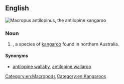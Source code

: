 ==English==
[[File:Macropus antilopinus Gould.jpg|thumb|''[[Macropus antilopinus]]'', the antilopine kangaroo]]
{{wikipedia|Antilopine Kangaroo}}
{{wikispecies|Macropus antilopinus}}

===Noun===
{{en-noun}}

# {{taxlink|Macropus antilopinus|species|noshow=1}}, a species of [[kangaroo]] found in northern Australia.

====Synonyms====
* {{sense|Macropus antilopinus}} [[antilopine wallaby]], [[antilopine wallaroo]]

[[Category:en:Macropods]]
[[Category:en:Kangaroos]]